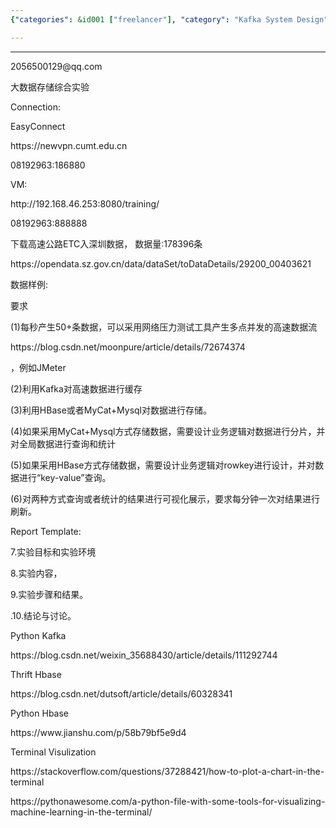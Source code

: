 ```yaml
---
{"categories": &id001 ["freelancer"], "category": "Kafka System Design", "date": "2021-12-30 10:13:26", "description": "This article discusses designing a system using Kafka for handling and visualizing high-speed data, utilizing big data storage options like HBase or MyCat+MySQL, generating network traffic with JMeter, streaming data at 50+ RPS, and querying/presenting results. The project also involves using Python for data storage and terminal visualization tools for machine learning, as well as generating network traffic and streaming data.", "tags": *id001, "title": "Kafka Data Query"}

---
```


------

2056500129@qq.com

大数据存储综合实验

Connection:

EasyConnect

https://newvpn.cumt.edu.cn

08192963:186880

VM:

http://192.168.46.253:8080/training/

08192963:888888

下载高速公路ETC入深圳数据， 数据量:178396条

https://opendata.sz.gov.cn/data/dataSet/toDataDetails/29200_00403621

数据样例:

要求

(1)每秒产生50+条数据，可以采用网络压力测试工具产生多点并发的高速数据流

https://blog.csdn.net/moonpure/article/details/72674374

，例如JMeter

(2)利用Kafka对高速数据进行缓存

(3)利用HBase或者MyCat+Mysql对数据进行存储。

(4)如果采用MyCat+Mysql方式存储数据，需要设计业务逻辑对数据进行分片，并对全局数据进行查询和统计

(5)如果采用HBase方式存储数据，需要设计业务逻辑对rowkey进行设计，并对数据进行“key-value”查询。

(6)对两种方式查询或者统计的结果进行可视化展示，要求每分钟一次对结果进行刷新。

Report Template:

7.实验目标和实验环境

8.实验内容，

9.实验步骤和结果。

.10.结论与讨论。

Python Kafka

https://blog.csdn.net/weixin_35688430/article/details/111292744

Thrift Hbase

https://blog.csdn.net/dutsoft/article/details/60328341

Python Hbase

https://www.jianshu.com/p/58b79bf5e9d4

Terminal Visulization

https://stackoverflow.com/questions/37288421/how-to-plot-a-chart-in-the-terminal

https://pythonawesome.com/a-python-file-with-some-tools-for-visualizing-machine-learning-in-the-terminal/

